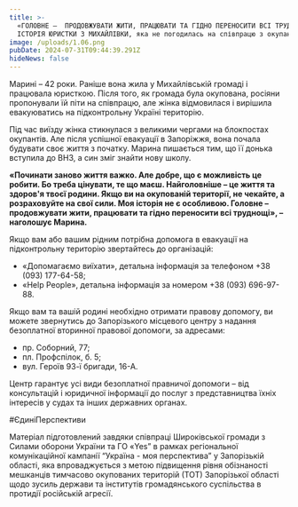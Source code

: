```yaml
---
title: >-
  «ГОЛОВНЕ –  ПРОДОВЖУВАТИ ЖИТИ, ПРАЦЮВАТИ ТА ГІДНО ПЕРЕНОСИТИ ВСІ ТРУДНОЩІ».
  ІСТОРІЯ ЮРИСТКИ З МИХАЙЛІВКИ, яка не погодилась на співпрацю з окупантами
image: /uploads/1.06.png
pubDate: 2024-07-31T09:44:39.291Z
hideNews: false
---
```


Марині – 42 роки. Раніше вона жила у Михайлівській громаді і працювала юристкою. Після того, як громада була окупована, росіяни пропонували їй піти на співпрацю, але жінка відмовилася і вирішила евакуюватись на підконтрольну Україні територію.

Під час виїзду жінка стикнулася з великими чергами на блокпостах окупантів. Але після успішної евакуації в Запоріжжя, вона почала будувати своє життя з початку. Марина пишається тим, що її донька вступила до ВНЗ, а син зміг знайти нову школу.

**«Починати заново життя важко. Але добре, що є можливість це робити. Бо треба цінувати, те що маєш. Найголовніше – це життя та здоров'я твоєї родини. Якщо ви на окупованій території, не чекайте, а розраховуйте на свої сили. Моя історія не є особливою. Головне – продовжувати жити, працювати та гідно переносити всі труднощі», – наголошує Марина.**

Якщо вам або вашим рідним потрібна допомога в евакуації на підконтрольну територію звертайтесь до організацій:

* «Допомагаємо виїхати», детальна інформація за телефоном +38 (093) 177-64-58;
* «Help People», детальна інформація за номером +38 (093) 696-97-88.

Якщо вам та вашій родині необхідно отримати правову допомогу, ви можете звернутись до Запорізького місцевого центру з надання безоплатної вторинної правової допомоги, за адресами:

* пр. Соборний, 77;
* пл. Профспілок, б. 5;
* вул. Героїв 93-ї бригади, 16-А.

Центр гарантує усі види безоплатної правничої допомоги – від консультацій і юридичної інформації до послуг з представництва їхніх інтересів у судах та інших державних органах.

\#ЄдиніПерспективи

Матеріал підготовлений завдяки співпраці Широківської громади з Силами оборони України та ГО «Yes” в рамках регіональної комунікаційної кампанії “Україна - моя перспектива” у Запорізькій області, яка впроваджується з метою підвищення рівня обізнаності мешканців тимчасово окупованих територій (ТОТ) Запорізької області щодо зусиль держави та інститутів громадянського суспільства в протидії російській агресії.
